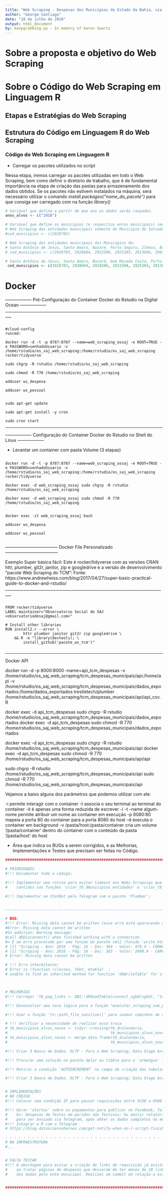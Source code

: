 ```yaml
---
title: "Web Scraping - Despesas dos Municípios do Estado da Bahia, via site do Tribunal de Contas dos Municípios do Estado da Bahia - TCM-Ba"
author: "George Santiago"
date: "18 de julho de 2018"
output: html_document
by: keepgrabbing.py - In memory of Aaron Swartz
---
```


# Sobre a proposta e objetivo do Web Scraping


# Sobre o Código do Web Scraping em Linguagem R


## Etapas e Estratégias do Web Scraping



## Estrutura do Código em Linguagem R do Web Scraping


### Código do Web Scraping em Linguagem R 
- Carregar os pacotes utilizados no script

Nessa etapa, iremos carregar os pacotes utilizadas em todo o Web Scraping, bem como definir o diretório de trabalho, que é de fundamental importância na etapa de criação das pastas para armazenamento dos dados obtidos. Se os pacotes não estivem instalados na máquina, será necessário utilizar o comando *install.packages("nome_do_pacote")* para que consiga ser carregado com na função *library()*



```r


# Variável que define a partir de que ano os dados serão raspados.
anos_alvos <- c("2018")

# Variável que define os municípios (e respectios entes municipais) serão raspados.
# Web Scraping das entidades municipais somente do Município de Salvador (Prefeitura, Câmara e Adm. Indireta)
#cod_municipios <- c(2928703)

# Web Scraping das entidades municipais dos Municípios de:
# Santo Antõnio de Jesus, Santo Amaro, Nazaré, Porto Seguro, Ilhéus, Barreiras, São Francisco do Conde, Salvador e Jequié
# cod_municipios <- c(2928703, 2928604, 2922508, 2925303, 2913606, 2903201, 2929206, 2927408, 2918001)

# Santo Antõnio de Jesus, Santo Amaro, Nazaré, Dom Macedo Costa, Porto Seguro, Ilhéus, Barreiras, São Francisco do Conde, Jequié, Catu, Valença e Lauro de Freitas, Irecê, Ipiaú, Feira de Santana, Salvador
 cod_municipios <- c(2928703, 2928604, 2910206, 2922508, 2925303, 2913606, 2903201, 2929206, 2918001, 2907509, 2919207, 2918407, 2933307, 2905701, 2914802, 2931350, 2900702, 2930709, 2924009, 2910727, 2932903, 2906501, 2911709)


```


# Docker

------------------ Pré-Configuração do Container Docker do Rstudio na Digital Ocean ------------------
_________________________________________________________________________________
```

#cloud-config
runcmd:

docker run -d -t -p 8787:8787 --name=web_scraping_ossaj -e ROOT=TRUE -e PASSWORD=senhadoUsuario -v /home/rstudio/os_saj_web_scraping:/home/rstudio/os_saj_web_scraping rocker/tidyverse
  
sudo chgrp -R rstudio /home/rstudio/os_saj_web_scraping

sudo chmod -R 770 /home/rstudio/os_saj_web_scraping

adduser ws_despesa

adduser ws_pessoal


sudo apt-get update

sudo apt-get install -y cron

sudo cron start

```
_________________________________________________________________________________


------------------ Configuração do Container Docker do Rstudio no Shell do Linux ------------------

- Levantar um container com pasta Volume (3 etapas)
```

docker run -d -t -p 8787:8787 --name=web_scraping_ossaj -e ROOT=TRUE -e PASSWORD=senhadoUsuario -v /home/rstudio/os_saj_web_scraping:/home/rstudio/os_saj_web_scraping rocker/tidyverse

docker exec -d web_scraping_ossaj sudo chgrp -R rstudio /home/rstudio/os_saj_web_scraping

docker exec -d web_scraping_ossaj sudo chmod -R 770 /home/rstudio/os_saj_web_scraping


docker exec -it web_scraping_ossaj bash

adduser ws_despesa

adduser ws_pessoal


```

------------------------------------ Docker File Personalizado ------------------------------------


Exemplo Super básica fácil: Este é rocker/tidyverse com as versões CRAN httr, plumber, git2r, janitor, zip e googledrive e a versão de desenvolvimento "pacote Web Scraping do TCM":
Fonte: https://www.andrewheiss.com/blog/2017/04/27/super-basic-practical-guide-to-docker-and-rstudio/
_________________________________________________________________________________
```

FROM rocker/tidyverse
LABEL maintainer="Observatorio Social de SAJ <observatoriodesaj@gmail.com>"

# Install other libraries
RUN install2.r --error \
        httr plumber janitor git2r zip googledrive \
    && R -e "library(devtools); \
        install_github('pacote_ws_tcm')"


```
_________________________________________________________________________________

Docker API

docker run -d -p 8000:8000 --name=api_tcm_despesas -v /home/rstudio/os_saj_web_scraping/tcm_despesas_municipais/api:/home/api -v /home/rstudio/os_saj_web_scraping/tcm_despesas_municipais/dados_exportados:/home/dados_exportados trestletech/plumber /home/rstudio/os_saj_web_scraping/tcm_despesas_municipais/api/api_csv.R

docker exec -d api_tcm_despesas sudo chgrp -R rstudio /home/rstudio/os_saj_web_scraping/tcm_despesas_municipais/dados_exportados
docker exec -d api_tcm_despesas sudo chmod -R 770 /home/rstudio/os_saj_web_scraping/tcm_despesas_municipais/dados_exportados

docker exec -d api_tcm_despesas sudo chgrp -R rstudio /home/rstudio/os_saj_web_scraping/tcm_despesas_municipais/api
docker exec -d api_tcm_despesas sudo chmod -R 770 /home/rstudio/os_saj_web_scraping/tcm_despesas_municipais/api/api



sudo chgrp -R rstudio /home/rstudio/os_saj_web_scraping/tcm_despesas_municipais/api
sudo chmod -R 770 /home/rstudio/os_saj_web_scraping/tcm_despesas_municipais/api


Vejamos a baixo alguns dos parâmetros que podemos utilizar com ele:

-i permite interagir com o container
-t associa o seu terminal ao terminal do container
-it é apenas uma forma reduzida de escrever -i -t
--name algum-nome permite atribuir um nome ao container em execução
-p 8080:80 mapeia a porta 80 do container para a porta 8080 do host
-d executa o container em background
-v /pasta/host:/pasta/container cria um volume '/pasta/container' dentro do container com o conteúdo da pasta '/pasta/host' do host


- Área que indica os BUGs a serem corrigidos, e as Melhorias, Implementações e Testes que precisam ser feitas no Código.


```r

######################################################################################

# PRIORIDADES
#!!! Documentar todo o código;

#!!! Implementar uma rotina para evitar timeout nos Webs Scrapings que estão
#    contidos nas funções 'criar_tb_dmunicipios_entidades' e 'criar_tb_dmunicipios'

#!!! Implementar um ChatBot pelo Telegram com o pacote 'Plumber';


-------------------------------------------------------------------------------------

# BUG:
#!!! Error: Missing data cannot be written (esse erro está aparecendo depois de milhares requisições)
#Error: Missing data cannot be written 
#In addition: Warning message:
#call dbDisconnect() when finished working with a connection 
#= É um erro provocado por uma função do pacote xml2 (função 'write_html.xml_missing').... Verificar também se esse erro não está ligado à condicional NOT NULL na tabela de requisições
# [1] "Scraping - Ano: 2016 - Pág: 16 - Doc: 364 - Valor: 478.4 - CAMARA MUNICIPAL DE SANTO AMARO"
# [1] "Scraping - Ano: 2016 - Pág: 16 - Doc: 365 - Valor: 2000.0 - CAMARA MUNICIPAL DE SANTO AMARO"
# Error: Missing data cannot be written

# !!! Erro intermitente:
# Error in (function (classes, fdef, mtable)  : 
# unable to find an inherited method for function ‘dbWriteTable’ for signature ‘"SQLiteConnection", "character"



# MELHORIAS
#!!! Carregar 'tb_pag_links <- DBI::dbReadTable(connect_sgbd(sgbd), "tabela_paginas_links")' antes do loop com o purrr

#!!! Desenvolver uma nova lógica para a função "executar_scraping_num_pags"

#!!! Usar a função 'fs::path_file_sanitize()' para sanear caminhos de arquivos

# !!! Verificar a necessidade de realizar essa troca
# tb_municipios_alvos_novos <- tidyr::crossing(tb_dcalendario,
#                                              tb_municipios_alvos_novos) %>%
# tb_municipios_alvos_novos <- merge.data.frame(tb_dcalendario,
#                                              tb_municipios_alvos_novos) %>%

#!!! Criar 3 Banco de Dados. OLTP - Para o Web Scraping; Data Stage Area - Para os Dados Extraídos dos arquivos HMTL de Despesas; 4 - Data WareHouse - Para conectar ao Power BI

#!!! Procurar uma solução no pacote dplyr ou tibble para o 'armengue' feito na função 'criar_tb_entidades_alvos_paginas' com a função merge.data.frame e verificar se há um método de filtro no dplyr::filter, para que não seja necessário criar a coluna 'filtro'

#!!! Retirar a condição 'AUTOINCREMENT' no campo de criação das tabelas, conforme sugerido na documentação no SQLite

#!!! Criar 3 Banco de Dados. OLTP - Para o Web Scraping; Data Stage Area - Para os Dados Extraídos dos arquivos HMTL de Despesas; 4 - Data WareHouse - Para conectar ao Power BI


# IMPLEMENTAÇÕES
# NO CÓDIGO
#!!! Colocar uma condição IF para pausar requisições entre 5h30 a 6h00

#!!! Gerar 'alertas' sobre os pagamentos para publicar no Facebook, Telegram ou Facebook
#    Ex: Despesas de festas em perídos não festivos; Ou emitir relatório resumido na forma de imagem
#    para ser enviado via Telegram, após obter os dados completos do mês;
#!!! Integrar o R com o Telegram
# https://blog.datascienceheroes.com/get-notify-when-an-r-script-finishes-on-telegram/

- - - - - - - - - - - - - - - - - - - - - - - - - - - - - - - - - - - - - - - - - - -
# NA INFRAESTRUTURA
#...


# FALTA TESTAR
#!!! A abordagem para evitar a criação de links de requisição já existeste na 'tabela_requisicoes'
#    ao tratar páginas de despesas que deixaram de ter menos de 20 links, após a complementação
#    dos dados pelo ente municipal. Realizei um commit em relação a essa etapa;


######################################################################################

```

